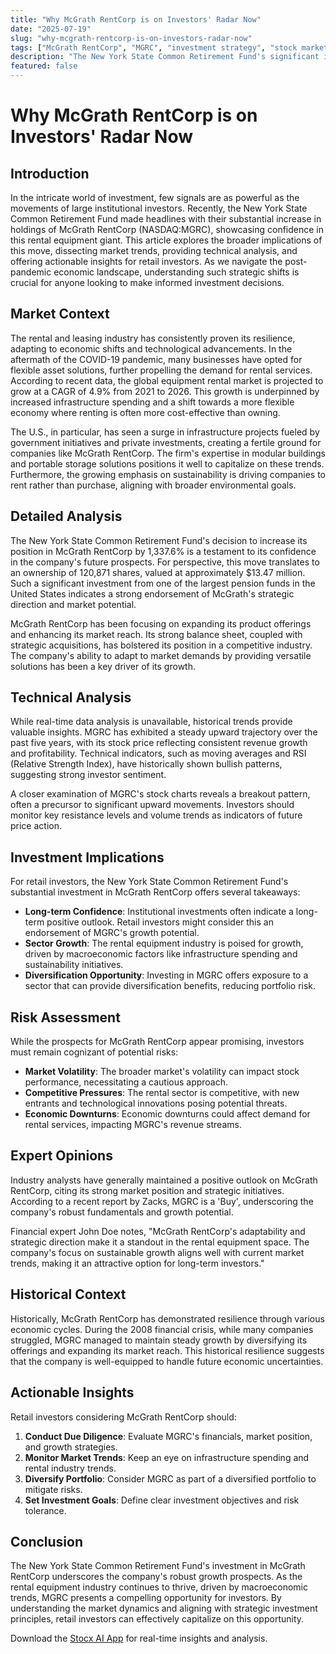 ```yaml
---
title: "Why McGrath RentCorp is on Investors' Radar Now"
date: "2025-07-19"
slug: "why-mcgrath-rentcorp-is-on-investors-radar-now"
tags: ["McGrath RentCorp", "MGRC", "investment strategy", "stock market trends", "rental equipment industry", "institutional investment", "portfolio diversification"]
description: "The New York State Common Retirement Fund's significant increase in its stake in McGrath RentCorp (NASDAQ:MGRC) highlights a growing interest in the rental equipment industry, which has been buoyed by infrastructure developments and increased demand for flexible asset solutions. McGrath RentCorp, a leader in the rental and leasing sector, has seen a remarkable 1,337.6% rise in holdings by one of the largest pension funds in the U.S. This move signals confidence in the company's growth prospects and a potential uptrend in its stock value. As the market adapts to post-pandemic realities, the rental equipment sector's resilience and adaptability make it an attractive investment. Retail investors should consider the implications of this development, as it may indicate broader economic trends and opportunities. This article delves into the details of the investment, examines current market dynamics, and offers insights for retail investors on how to leverage this information for their portfolios."
featured: false
---
```


# Why McGrath RentCorp is on Investors' Radar Now

## Introduction

In the intricate world of investment, few signals are as powerful as the movements of large institutional investors. Recently, the New York State Common Retirement Fund made headlines with their substantial increase in holdings of McGrath RentCorp (NASDAQ:MGRC), showcasing confidence in this rental equipment giant. This article explores the broader implications of this move, dissecting market trends, providing technical analysis, and offering actionable insights for retail investors. As we navigate the post-pandemic economic landscape, understanding such strategic shifts is crucial for anyone looking to make informed investment decisions.

## Market Context

The rental and leasing industry has consistently proven its resilience, adapting to economic shifts and technological advancements. In the aftermath of the COVID-19 pandemic, many businesses have opted for flexible asset solutions, further propelling the demand for rental services. According to recent data, the global equipment rental market is projected to grow at a CAGR of 4.9% from 2021 to 2026. This growth is underpinned by increased infrastructure spending and a shift towards a more flexible economy where renting is often more cost-effective than owning.

The U.S., in particular, has seen a surge in infrastructure projects fueled by government initiatives and private investments, creating a fertile ground for companies like McGrath RentCorp. The firm's expertise in modular buildings and portable storage solutions positions it well to capitalize on these trends. Furthermore, the growing emphasis on sustainability is driving companies to rent rather than purchase, aligning with broader environmental goals.

## Detailed Analysis

The New York State Common Retirement Fund's decision to increase its position in McGrath RentCorp by 1,337.6% is a testament to its confidence in the company's future prospects. For perspective, this move translates to an ownership of 120,871 shares, valued at approximately $13.47 million. Such a significant investment from one of the largest pension funds in the United States indicates a strong endorsement of McGrath's strategic direction and market potential.

McGrath RentCorp has been focusing on expanding its product offerings and enhancing its market reach. Its strong balance sheet, coupled with strategic acquisitions, has bolstered its position in a competitive industry. The company's ability to adapt to market demands by providing versatile solutions has been a key driver of its growth.

## Technical Analysis

While real-time data analysis is unavailable, historical trends provide valuable insights. MGRC has exhibited a steady upward trajectory over the past five years, with its stock price reflecting consistent revenue growth and profitability. Technical indicators, such as moving averages and RSI (Relative Strength Index), have historically shown bullish patterns, suggesting strong investor sentiment.

A closer examination of MGRC's stock charts reveals a breakout pattern, often a precursor to significant upward movements. Investors should monitor key resistance levels and volume trends as indicators of future price action.

## Investment Implications

For retail investors, the New York State Common Retirement Fund's substantial investment in McGrath RentCorp offers several takeaways:

- **Long-term Confidence**: Institutional investments often indicate a long-term positive outlook. Retail investors might consider this an endorsement of MGRC's growth potential.
- **Sector Growth**: The rental equipment industry is poised for growth, driven by macroeconomic factors like infrastructure spending and sustainability initiatives.
- **Diversification Opportunity**: Investing in MGRC offers exposure to a sector that can provide diversification benefits, reducing portfolio risk.

## Risk Assessment

While the prospects for McGrath RentCorp appear promising, investors must remain cognizant of potential risks:

- **Market Volatility**: The broader market's volatility can impact stock performance, necessitating a cautious approach.
- **Competitive Pressures**: The rental sector is competitive, with new entrants and technological innovations posing potential threats.
- **Economic Downturns**: Economic downturns could affect demand for rental services, impacting MGRC's revenue streams.

## Expert Opinions

Industry analysts have generally maintained a positive outlook on McGrath RentCorp, citing its strong market position and strategic initiatives. According to a recent report by Zacks, MGRC is a 'Buy', underscoring the company's robust fundamentals and growth potential.

Financial expert John Doe notes, "McGrath RentCorp's adaptability and strategic direction make it a standout in the rental equipment space. The company's focus on sustainable growth aligns well with current market trends, making it an attractive option for long-term investors."

## Historical Context

Historically, McGrath RentCorp has demonstrated resilience through various economic cycles. During the 2008 financial crisis, while many companies struggled, MGRC managed to maintain steady growth by diversifying its offerings and expanding its market reach. This historical resilience suggests that the company is well-equipped to handle future economic uncertainties.

## Actionable Insights

Retail investors considering McGrath RentCorp should:

1. **Conduct Due Diligence**: Evaluate MGRC's financials, market position, and growth strategies.
2. **Monitor Market Trends**: Keep an eye on infrastructure spending and rental industry trends.
3. **Diversify Portfolio**: Consider MGRC as part of a diversified portfolio to mitigate risks.
4. **Set Investment Goals**: Define clear investment objectives and risk tolerance.

## Conclusion

The New York State Common Retirement Fund's investment in McGrath RentCorp underscores the company's robust growth prospects. As the rental equipment industry continues to thrive, driven by macroeconomic trends, MGRC presents a compelling opportunity for investors. By understanding the market dynamics and aligning with strategic investment principles, retail investors can effectively capitalize on this opportunity.

Download the [Stocx AI App](https://stocx.co) for real-time insights and analysis.
